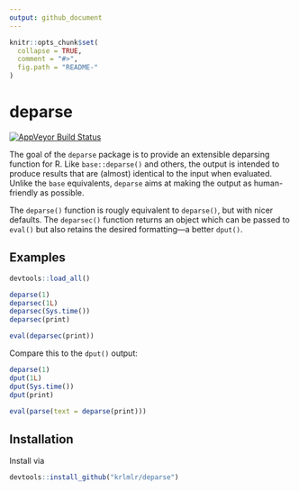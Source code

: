 ```yaml
---
output: github_document
---
```


<!-- README.md is generated from README.Rmd. Please edit that file -->

```r
knitr::opts_chunk$set(
  collapse = TRUE,
  comment = "#>",
  fig.path = "README-"
)
```

# deparse

[![AppVeyor Build Status](https://ci.appveyor.com/api/projects/status/github/NikNakk/deparse?branch=master&svg=true)](https://ci.appveyor.com/project/NikNakk/deparse)

The goal of the `deparse` package is to provide an extensible deparsing function for R.
Like `base::deparse()` and others, the output is intended to produce results that are (almost) identical to the input when evaluated.
Unlike the `base` equivalents, `deparse` aims at making the output as human-friendly as possible.

The `deparse()` function is rougly equivalent to `deparse()`, but with nicer defaults.
The `deparsec()` function returns an object which can be passed to `eval()` but also retains the desired formatting---a better `dput()`.


## Examples

```r
devtools::load_all()
```

```r
deparse(1)
deparsec(1L)
deparsec(Sys.time())
deparsec(print)

eval(deparsec(print))
```

Compare this to the `dput()` output:

```r
deparse(1)
dput(1L)
dput(Sys.time())
dput(print)

eval(parse(text = deparse(print)))
```


## Installation

Install via

```r
devtools::install_github("krlmlr/deparse")
```
